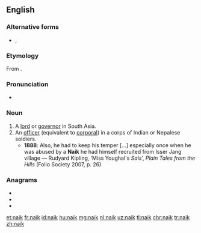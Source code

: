 {{also|Naik}}
==English==

===Alternative forms===
* {{l|en|nayak}}, {{l|en|nayaka}}

===Etymology===
From {{etyl|ta|en}}.

===Pronunciation===
* {{IPA|/ˈnɑːɪk/|/ˈneɪɪk/|lang=en}}

===Noun===
{{en-noun}}

# A [[lord]] or [[governor]] in South Asia.
# An [[officer]] (equivalent to [[corporal]]) in a corps of Indian or Nepalese soldiers.
#* '''1888''': Also, he had to keep his temper [...] especially once when he was abused by a '''Naik''' he had himself recruited from Isser Jang village — Rudyard Kipling, ‘Miss Youghal's ''Sais''’, ''Plain Tales from the Hills'' (Folio Society 2007, p. 26)

===Anagrams===
* {{l|en|akin}}
* {{l|en|Kian}}
* {{l|en|kina}}

[[et:naik]]
[[fr:naik]]
[[id:naik]]
[[hu:naik]]
[[mg:naik]]
[[nl:naik]]
[[uz:naik]]
[[tl:naik]]
[[chr:naik]]
[[tr:naik]]
[[zh:naik]]